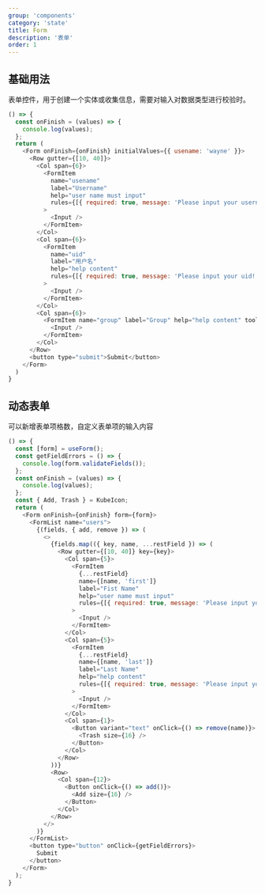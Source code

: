 ```yaml
---
group: 'components'
category: 'state'
title: Form
description: '表单'
order: 1
---
```


## 基础用法

表单控件，用于创建一个实体或收集信息，需要对输入对数据类型进行校验时。

```js live=true
() => {
  const onFinish = (values) => {
    console.log(values);
  };
  return (
    <Form onFinish={onFinish} initialValues={{ usename: 'wayne' }}>
      <Row gutter={[10, 40]}>
        <Col span={6}>
          <FormItem
            name="usename"
            label="Username"
            help="user name must input"
            rules={[{ required: true, message: 'Please input your username!' }]}
          >
            <Input />
          </FormItem>
        </Col>
        <Col span={6}>
          <FormItem
            name="uid"
            label="用户名"
            help="help content"
            rules={[{ required: true, message: 'Please input your uid!' }]}
          >
            <Input />
          </FormItem>
        </Col>
        <Col span={6}>
          <FormItem name="group" label="Group" help="help content" tooltip="tooltip 内容 content">
            <Input />
          </FormItem>
        </Col>
      </Row>
      <button type="submit">Submit</button>
    </Form>
  )
}
```

## 动态表单

可以新增表单项格数，自定义表单项的输入内容

```js live=true
() => {
  const [form] = useForm();
  const getFieldErrors = () => {
    console.log(form.validateFields());
  };
  const onFinish = (values) => {
    console.log(values);
  };
  const { Add, Trash } = KubeIcon;
  return (
    <Form onFinish={onFinish} form={form}>
      <FormList name="users">
        {(fields, { add, remove }) => (
          <>
            {fields.map(({ key, name, ...restField }) => (
              <Row gutter={[10, 40]} key={key}>
                <Col span={5}>
                  <FormItem
                    {...restField}
                    name={[name, 'first']}
                    label="Fist Name"
                    help="user name must input"
                    rules={[{ required: true, message: 'Please input your username!' }]}
                  >
                    <Input />
                  </FormItem>
                </Col>
                <Col span={5}>
                  <FormItem
                    {...restField}
                    name={[name, 'last']}
                    label="Last Name"
                    help="help content"
                    rules={[{ required: true, message: 'Please input your uid!' }]}
                  >
                    <Input />
                  </FormItem>
                </Col>
                <Col span={1}>
                  <Button variant="text" onClick={() => remove(name)}>
                    <Trash size={16} />
                  </Button>
                </Col>
              </Row>
            ))}
            <Row>
              <Col span={12}>
                <Button onClick={() => add()}>
                  <Add size={16} />
                </Button>
              </Col>
            </Row>
          </>
        )}
      </FormList>
      <button type="button" onClick={getFieldErrors}>
        Submit
      </button>
    </Form>
  );
}
```

